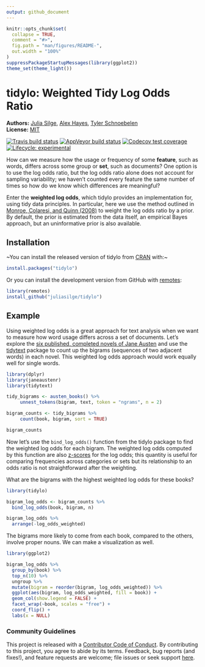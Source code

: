```yaml
---
output: github_document
---
```


<!-- README.md is generated from README.Rmd. Please edit that file -->

```r
knitr::opts_chunk$set(
  collapse = TRUE,
  comment = "#>",
  fig.path = "man/figures/README-",
  out.width = "100%"
)
suppressPackageStartupMessages(library(ggplot2))
theme_set(theme_light())
```

# tidylo: Weighted Tidy Log Odds Ratio

**Authors:** [Julia Silge](https://juliasilge.com/), [Alex Hayes](https://www.alexpghayes.com/), [Tyler Schnoebelen](https://www.letslanguage.org/)<br/>
**License:** [MIT](https://opensource.org/licenses/MIT)


<!-- badges: start -->
[![Travis build status](https://travis-ci.org/juliasilge/tidylo.svg?branch=master)](https://travis-ci.org/juliasilge/tidylo)
[![AppVeyor build status](https://ci.appveyor.com/api/projects/status/github/juliasilge/tidylo?branch=master&svg=true)](https://ci.appveyor.com/project/juliasilge/tidylo)
[![Codecov test coverage](https://codecov.io/gh/juliasilge/tidylo/branch/master/graph/badge.svg)](https://codecov.io/gh/juliasilge/tidylo?branch=master)
[![Lifecycle: experimental](https://img.shields.io/badge/lifecycle-experimental-orange.svg)](https://www.tidyverse.org/lifecycle/#experimental)
<!-- badges: end -->

How can we measure how the usage or frequency of some **feature**, such as words, differs across some group or **set**, such as documents? One option is to use the log odds ratio, but the log odds ratio alone does not account for sampling variability; we haven't counted every feature the same number of times so how do we know which differences are meaningful? 

Enter the **weighted log odds**, which tidylo provides an implementation for, using tidy data principles. In particular, here we use the method outlined in [Monroe, Colaresi, and Quinn (2008)](https://doi.org/10.1093/pan/mpn018) to weight the log odds ratio by a prior. By default, the prior is estimated from the data itself, an empirical Bayes approach, but an uninformative prior is also available.

## Installation

~You can install the released version of tidylo from [CRAN](https://CRAN.R-project.org) with:~

```r
install.packages("tidylo")
```


Or you can install the development version from GitHub with [remotes](https://github.com/r-lib/remotes):

```r
library(remotes)
install_github("juliasilge/tidylo")
```

## Example

Using weighted log odds is a great approach for text analysis when we want to measure how word usage differs across a set of documents. Let's explore the [six published, completed novels of Jane Austen](https://github.com/juliasilge/janeaustenr) and use the [tidytext](https://github.com/juliasilge/tidytext) package to count up the bigrams (sequences of two adjacent words) in each novel. This weighted log odds approach would work equally well for single words.

```r
library(dplyr)
library(janeaustenr)
library(tidytext)

tidy_bigrams <- austen_books() %>%
     unnest_tokens(bigram, text, token = "ngrams", n = 2)

bigram_counts <- tidy_bigrams %>%
     count(book, bigram, sort = TRUE)

bigram_counts
```

Now let's use the `bind_log_odds()` function from the tidylo package to find the weighted log odds for each bigram. The weighted log odds computed by this function are also [z-scores](https://en.wikipedia.org/wiki/Standard_score) for the log odds; this quantity is useful for comparing frequencies across categories or sets but its relationship to an odds ratio is not straightforward after the weighting. 

What are the bigrams with the highest weighted log odds for these books?

```r
library(tidylo)

bigram_log_odds <- bigram_counts %>%
  bind_log_odds(book, bigram, n) 

bigram_log_odds %>%
  arrange(-log_odds_weighted)
```

The bigrams more likely to come from each book, compared to the others, involve proper nouns. We can make a visualization as well.

```r
library(ggplot2)

bigram_log_odds %>%
  group_by(book) %>%
  top_n(10) %>%
  ungroup %>%
  mutate(bigram = reorder(bigram, log_odds_weighted)) %>%
  ggplot(aes(bigram, log_odds_weighted, fill = book)) +
  geom_col(show.legend = FALSE) +
  facet_wrap(~book, scales = "free") +
  coord_flip() +
  labs(x = NULL)
```

### Community Guidelines

This project is released with a
[Contributor Code of Conduct](https://github.com/juliasilge/tidylo/blob/master/CODE_OF_CONDUCT.md).
By contributing to this project, you agree to abide by its terms. Feedback, bug reports (and fixes!), and feature requests are welcome; file issues or seek support [here](http://github.com/juliasilge/tidylo/issues).

